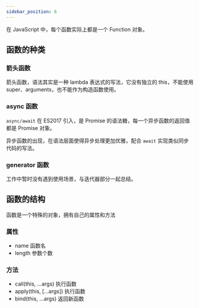```yaml
---
sidebar_position: 6
---
```


在 JavaScript 中，每个函数实际上都是一个 Function 对象。

## 函数的种类

### 箭头函数

箭头函数，语法其实是一种 lambda 表达式的写法，它没有独立的 this，不能使用 super、arguments，也不能作为构造函数使用。

### async 函数

`async/await` 在 ES2017 引入，是 Promise 的语法糖，每一个异步函数的返回值都是 Promise 对象。

异步函数的出现，在语法层面使得异步处理更加优雅，配合 `await` 实现类似同步代码的写法。

### generator 函数

工作中暂时没有遇到使用场景，与迭代器部分一起总结。

## 函数的结构

函数是一个特殊的对象，拥有自己的属性和方法

### 属性

- name 函数名
- length 参数个数

### 方法

- call(this, ...args) 执行函数
- apply(this, [...args]) 执行函数
- bind(this, ...args) 返回新函数
